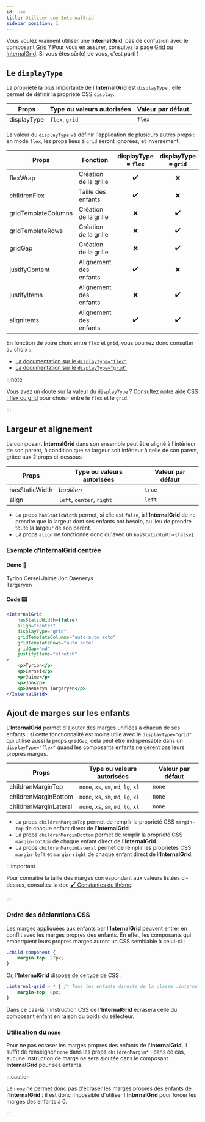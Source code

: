 ---
id: use
title: Utiliser une InternalGrid
sidebar_position: 1
---


Vous voulez vraiment utiliser une **InternalGrid**, pas de confusion avec le composant [Grid](/docs/Grids/Grid/use)&nbsp;? Pour vous en assurer, consultez la page [Grid ou InternalGrid](/docs/Grids/chooseComponent). Si vous êtes sûr(e) de vous, c'est parti&nbsp;!

## Le `displayType`

La propriété la plus importante de l'**InternalGrid** est `displayType`&nbsp;: elle permet de définir la propriété CSS `display`.

| Props       | Type ou valeurs autorisées | Valeur par défaut |
| ----------- | -------------------------- | ----------------- |
| displayType | `flex`, `grid`             | `flex`            |

La valeur du `displayType` va définir l'application de plusieurs autres props&nbsp;: en mode `flex`, les props liées à `grid` seront ignorées, et inversement.

| Props               | Fonction               | displayType = `flex` | displayType = `grid` |
| ------------------- | ---------------------- | :------------------: | :------------------: |
| flexWrap            | Création de la grille  |          ✔️          |          ❌          |
| childrenFlex        | Taille des enfants     |          ✔️          |          ❌          |
| gridTemplateColumns | Création de la grille  |          ❌          |          ✔️          |
| gridTemplateRows    | Création de la grille  |          ❌          |          ✔️          |
| gridGap             | Création de la grille  |          ❌          |          ✔️          |
| justifyContent      | Alignement des enfants |          ✔️          |          ❌          |
| justifyItems        | Alignement des enfants |          ❌          |          ✔️          |
| alignItems          | Alignement des enfants |          ✔️          |          ✔️          |

En fonction de votre choix entre `flex` et `grid`, vous pourrez donc consulter au choix&nbsp;:

-   [La documentation sur le `displayType="flex"`](/docs/Grids/InternalGrid/displayTypeFlex)
-   [La documentation sur le `displayType="grid"`](/docs/Grids/InternalGrid/displayTypeGrid)

:::note

Vous avez un doute sur la valeur du `displayType`&nbsp;? Consultez notre aide [CSS : flex ou grid](/docs/Grids/chooseDisplay) pour choisir entre le `flex` et le `grid`.

:::

## Largeur et alignement

Le composant **InternalGrid** dans son ensemble peut être aligné à l'intérieur de son parent, à condition que sa largeur soit inférieur à celle de son parent, grâce aux 2 props ci-dessous&nbsp;:

| Props          | Type ou valeurs autorisées | Valeur par défaut |
| -------------- | -------------------------- | ----------------- |
| hasStaticWidth | _booléen_                  | `true`            |
| align          | `left`, `center`, `right`  | `left`            |

-   La props `hasStaticWidth` permet, si elle est `false`, à l'**InternalGrid** de ne prendre que la largeur dont ses enfants ont besoin, au lieu de prendre toute la largeur de son parent.
-   La props `align` ne fonctionne donc qu'avec un `hasStaticWidth={false}`.

### Exemple d'InternalGrid centrée

#### Démo 🎉

<WrapperComponent>
    <InternalGrid
        hasStaticWidth={false}
        align="center"
        displayType="grid"
        gridTemplateColumns="auto auto auto"
        gridTemplateRows="auto auto"
        gridGap="md"
        justifyItems="stretch"
    >
        <Text
            colorPallet="theme"
            paddingTop="xs"
            paddingBottom="xs"
            paddingLateral="xs"
            hasBackground
        >
            Tyrion
        </Text>
        <Text
            colorPallet="theme"
            paddingTop="xs"
            paddingBottom="xs"
            paddingLateral="xs"
            hasBackground
        >
            Cersei
        </Text>
        <Text
            colorPallet="theme"
            paddingTop="xs"
            paddingBottom="xs"
            paddingLateral="xs"
            hasBackground
        >
            Jaime
        </Text>
        <Text
            colorPallet="theme"
            paddingTop="xs"
            paddingBottom="xs"
            paddingLateral="xs"
            hasBackground
        >
            Jon
        </Text>
        <Text
            colorPallet="theme"
            paddingTop="xs"
            paddingBottom="xs"
            paddingLateral="xs"
            hasBackground
        >
            Daenerys
            <br />
            Targaryen
        </Text>
    </InternalGrid>
</WrapperComponent>

#### Code ⌨️

```jsx
<InternalGrid
    hasStaticWidth={false}
    align="center"
    displayType="grid"
    gridTemplateColumns="auto auto auto"
    gridTemplateRows="auto auto"
    gridGap="md"
    justifyItems="stretch"
>
    <p>Tyrion</p>
    <p>Cersei</p>
    <p>Jaime</p>
    <p>Jon</p>
    <p>Daenerys Targaryen</p>
</InternalGrid>
```

## Ajout de marges sur les enfants

L'**InternalGrid** permet d'ajouter des marges unifiées à chacun de ses enfants&nbsp;: si cette fonctionnalité est moins utile avec le `displayType="grid"` qui utilise aussi la props `gridGap`, cela peut être indispensable dans un `displayType="flex"` quand les composants enfants ne gèrent pas leurs propres marges.

| Props                 | Type ou valeurs autorisées           | Valeur par défaut |
| --------------------- | ------------------------------------ | ----------------- |
| childrenMarginTop     | `none`, `xs`, `sm`, `md`, `lg`, `xl` | `none`            |
| childrenMarginBottom  | `none`, `xs`, `sm`, `md`, `lg`, `xl` | `none`            |
| childrenMarginLateral | `none`, `xs`, `sm`, `md`, `lg`, `xl` | `none`            |

-   La props `childrenMarginTop` permet de remplir la propriété CSS `margin-top` de chaque enfant direct de l'**InternalGrid**.
-   La props `childrenMarginBottom` permet de remplir la propriété CSS `margin-bottom` de chaque enfant direct de l'**InternalGrid**.
-   La props `childrenMarginLateral` permet de remplir les propriétés CSS `margin-left` et `margin-right` de chaque enfant direct de l'**InternalGrid**.

:::important

Pour connaître la taille des marges correspondant aux valeurs listées ci-dessus, consultez la doc [🖌️ Constantes du thème](/docs/theme#spaces).

:::

### Ordre des déclarations CSS

Les marges appliquées aux enfants par l'**InternalGrid** peuvent entrer en conflit avec les marges propres des enfants. En effet, les composants qui embarquent leurs propres marges auront un CSS semblable à celui-ci&nbsp;:

```css
.child-component {
    margin-top: 22px;
}
```

Or, l'**InternalGrid** dispose de ce type de CSS&nbsp;:

```css
.internal-grid > * { /* Tous les enfants directs de la classe .internal-grid sont ciblés */
    margin-top: 8px;
}
```

Dans ce cas-là, l'instruction CSS de l'**InternalGrid** écrasera celle du composant enfant en raison du poids du sélecteur.

### Utilisation du `none`

Pour ne pas écraser les marges propres des enfants de l'**InternalGrid**, il suffit de renseigner `none` dans les props `childrenMargin*`&nbsp;: dans ce cas, aucune instruction de marge ne sera ajoutée dans le composant **InternalGrid** pour ses enfants.

:::caution

Le `none` ne permet donc pas d'écraser les marges propres des enfants de l'**InternalGrid**&nbsp;: il est donc impossible d'utiliser l'**InternalGrid** pour forcer les marges des enfants à 0.

:::
